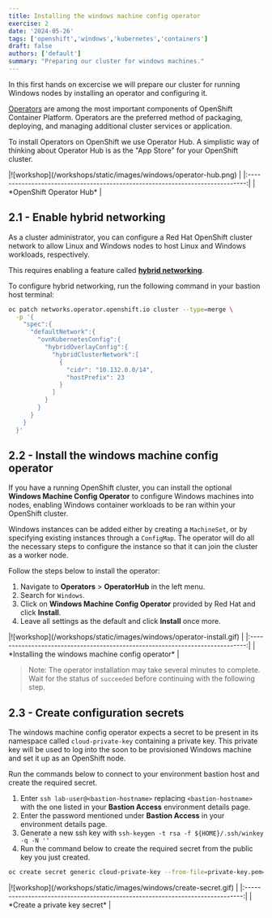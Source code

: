 ```yaml
---
title: Installing the windows machine config operator
exercise: 2
date: '2024-05-26'
tags: ['openshift','windows','kubernetes','containers']
draft: false
authors: ['default']
summary: "Preparing our cluster for windows machines."
---
```



In this first hands on excercise we will prepare our cluster for running Windows nodes by installing an operator and configuring it.

[Operators](https://docs.openshift.com/container-platform/4.15/operators/index.html) are among the most important components of OpenShift Container Platform. Operators are the preferred method of packaging, deploying, and managing additional cluster services or application.

To install Operators on OpenShift we use Operator Hub. A simplistic way of thinking about Operator Hub is as the "App Store" for your OpenShift cluster.

<Zoom>
|![workshop](/workshops/static/images/windows/operator-hub.png)                 | 
|:-----------------------------------------------------------------------------:|
| *OpenShift Operator Hub*                                                      |
</Zoom>

## 2.1 - Enable hybrid networking

As a cluster administrator, you can configure a Red Hat OpenShift cluster network to allow Linux and Windows nodes to host Linux and Windows workloads, respectively.

This requires enabling a feature called **[hybrid networking](https://docs.openshift.com/container-platform/4.15/networking/ovn_kubernetes_network_provider/configuring-hybrid-networking.html#configuring-hybrid-ovnkubernetes)**.

To configure hybrid networking, run the following command in your bastion host terminal:

```bash
oc patch networks.operator.openshift.io cluster --type=merge \
  -p '{
    "spec":{
      "defaultNetwork":{
        "ovnKubernetesConfig":{
          "hybridOverlayConfig":{
            "hybridClusterNetwork":[
              {
                "cidr": "10.132.0.0/14",
                "hostPrefix": 23
              }
            ]
          }
        }
      }
    }
  }'
```


## 2.2 - Install the windows machine config operator

If you have a running OpenShift cluster, you can install the optional **Windows Machine Config Operator** to configure Windows machines into nodes, enabling Windows container workloads to be ran within your OpenShift cluster. 

Windows instances can be added either by creating a `MachineSet`, or by specifying existing instances through a `ConfigMap`. The operator will do all the necessary steps to configure the instance so that it can join the cluster as a worker node.

Follow the steps below to install the operator:
1. Navigate to **Operators** > **OperatorHub** in the left menu.
2. Search for `Windows`.
3. Click on **Windows Machine Config Operator** provided by Red Hat and click **Install**.
4. Leave all settings as the default and click **Install** once more.

<Zoom>
|![workshop](/workshops/static/images/windows/operator-install.gif)             | 
|:-----------------------------------------------------------------------------:|
| *Installing the windows machine config operator*                              |
</Zoom>

> Note: The operator installation may take several minutes to complete. Wait for the status of `succeeded` before continuing with the following step.
> 

## 2.3 - Create configuration secrets

The windows machine config operator expects a secret to be present in its namespace called `cloud-private-key` containing a private key. This private key will be used to log into the soon to be provisioned Windows machine and set it up as an OpenShift node.

Run the commands below to connect to your environment bastion host and create the required secret.

1. Enter `ssh lab-user@<bastion-hostname>` replacing `<bastion-hostname>` with the one listed in your **Bastion Access** environment details page.
2. Enter the password mentioned under **Bastion Access** in your environment details page.
3. Generate a new ssh key with `ssh-keygen -t rsa -f ${HOME}/.ssh/winkey -q -N ''`
4. Run the command below to create the required secret from the public key you just created.

```bash
oc create secret generic cloud-private-key --from-file=private-key.pem=${HOME}/.ssh/winkey -n openshift-windows-machine-config-operator
```

<Zoom>
|![workshop](/workshops/static/images/windows/create-secret.gif)                | 
|:-----------------------------------------------------------------------------:|
| *Create a private key secret*                                                 |
</Zoom>
